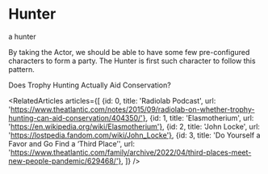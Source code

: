 
<Meta title="menu/organisms/actors/hunter" />

# Hunter

<Subtitle>a hunter</Subtitle>

<Paragraph>By taking the Actor, we should be able to have some few pre-configured characters to form a party. The Hunter is first such character to follow this pattern.</Paragraph>

<Link url="https://www.theatlantic.com/notes/2015/09/radiolab-on-whether-trophy-hunting-can-aid-conservation/404350/">Does Trophy Hunting Actually Aid Conservation?</Link>

<RelatedArticles articles={[
    {id: 0, title: 'Radiolab Podcast', url: 'https://www.theatlantic.com/notes/2015/09/radiolab-on-whether-trophy-hunting-can-aid-conservation/404350/'},
    {id: 1, title: 'Elasmotherium', url: 'https://en.wikipedia.org/wiki/Elasmotherium'},
    {id: 2, title: 'John Locke', url: 'https://lostpedia.fandom.com/wiki/John_Locke'},
    {id: 3, title: 'Do Yourself a Favor and Go Find a ‘Third Place’', url: 'https://www.theatlantic.com/family/archive/2022/04/third-places-meet-new-people-pandemic/629468/'},
]} />

<Canvas>
  <Story name="hunter">
    <Hunter model={ hunterStoryModel }/>
  </Story>
</Canvas>

